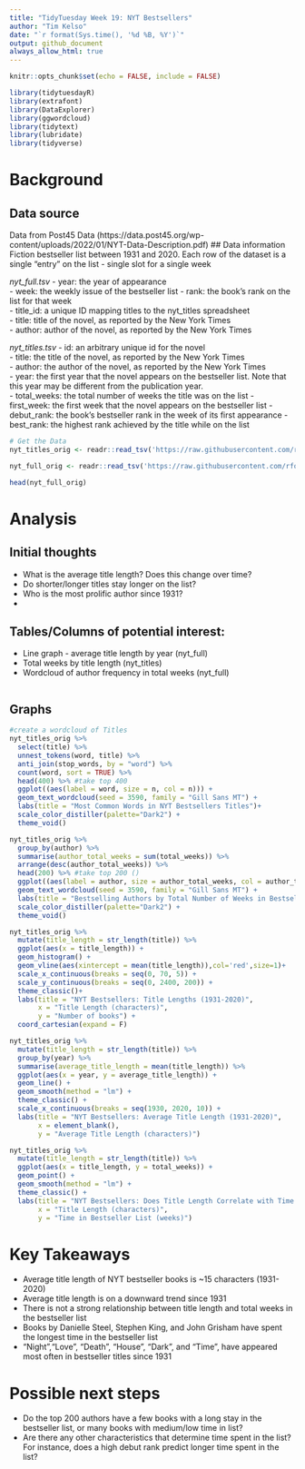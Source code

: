 ```yaml
---
title: "TidyTuesday Week 19: NYT Bestsellers"
author: "Tim Kelso"
date: "`r format(Sys.time(), '%d %B, %Y')`"
output: github_document
always_allow_html: true
---
```


```r
knitr::opts_chunk$set(echo = FALSE, include = FALSE)
```

```r
library(tidytuesdayR)
library(extrafont)
library(DataExplorer)
library(ggwordcloud)
library(tidytext)
library(lubridate)
library(tidyverse)
```
# Background 
## Data source  
Data from Post45 Data (https://data.post45.org/wp-content/uploads/2022/01/NYT-Data-Description.pdf)
## Data information  
Fiction bestseller list between 1931 and 2020.
Each row of the dataset is a single "entry" on the list - single slot for a single week

*nyt_full.tsv* 
- year: the year of appearance  
- week: the weekly issue of the bestseller list 
- rank: the book's rank on the list for that week  
- title_id: a unique ID mapping titles to the nyt_titles spreadsheet  
- title: title of the novel, as reported by the New York Times  
- author: author of the novel, as reported by the New York Times  

*nyt_titles.tsv*
- id: an arbitrary unique id for the novel  
- title: the title of the novel, as reported by the New York Times  
- author: the author of the novel, as reported by the New York Times  
- year: the first year that the novel appears on the bestseller list. Note that this year may be different from the publication year.  
- total_weeks: the total number of weeks the title was on the list 
- first_week: the first week that the novel appears on the bestseller list 
- debut_rank: the book's bestseller rank in the week of its first appearance
- best_rank: the highest rank achieved by the title while on the list  

```r
# Get the Data
nyt_titles_orig <- readr::read_tsv('https://raw.githubusercontent.com/rfordatascience/tidytuesday/master/data/2022/2022-05-10/nyt_titles.tsv')

nyt_full_orig <- readr::read_tsv('https://raw.githubusercontent.com/rfordatascience/tidytuesday/master/data/2022/2022-05-10/nyt_full.tsv')
```

```r
head(nyt_full_orig)
```

# Analysis  
## Initial thoughts  
- What is the average title length? Does this change over time?   
- Do shorter/longer titles stay longer on the list?    
- Who is the most prolific author since 1931?  
-   


## Tables/Columns of potential interest:  
- Line graph - average title length by year (nyt_full)  
- Total weeks by title length (nyt_titles)  
- Wordcloud of author frequency in total weeks (nyt_full)  
  


```r

```

## Graphs  
```r
#create a wordcloud of Titles
nyt_titles_orig %>%
  select(title) %>%
  unnest_tokens(word, title) %>% 
  anti_join(stop_words, by = "word") %>% 
  count(word, sort = TRUE) %>% 
  head(400) %>% #take top 400
  ggplot((aes(label = word, size = n, col = n))) +
  geom_text_wordcloud(seed = 3590, family = "Gill Sans MT") + 
  labs(title = "Most Common Words in NYT Bestsellers Titles")+
  scale_color_distiller(palette="Dark2") +
  theme_void()
```

```r
nyt_titles_orig %>% 
  group_by(author) %>% 
  summarise(author_total_weeks = sum(total_weeks)) %>% 
  arrange(desc(author_total_weeks)) %>% 
  head(200) %>% #take top 200 ()
  ggplot((aes(label = author, size = author_total_weeks, col = author_total_weeks))) +
  geom_text_wordcloud(seed = 3590, family = "Gill Sans MT") + 
  labs(title = "Bestselling Authors by Total Number of Weeks in Bestsellers List")+
  scale_color_distiller(palette="Dark2") +
  theme_void()
```

```r
nyt_titles_orig %>% 
  mutate(title_length = str_length(title)) %>% 
  ggplot(aes(x = title_length)) +
  geom_histogram() +
  geom_vline(aes(xintercept = mean(title_length)),col='red',size=1)+
  scale_x_continuous(breaks = seq(0, 70, 5)) +
  scale_y_continuous(breaks = seq(0, 2400, 200)) +
  theme_classic()+
  labs(title = "NYT Bestsellers: Title Lengths (1931-2020)",
       x = "Title Length (characters)",
       y = "Number of books") +
  coord_cartesian(expand = F)
```

```r
nyt_titles_orig %>% 
  mutate(title_length = str_length(title)) %>% 
  group_by(year) %>% 
  summarise(average_title_length = mean(title_length)) %>% 
  ggplot(aes(x = year, y = average_title_length)) +
  geom_line() +
  geom_smooth(method = "lm") +
  theme_classic() +
  scale_x_continuous(breaks = seq(1930, 2020, 10)) +
  labs(title = "NYT Bestsellers: Average Title Length (1931-2020)",
       x = element_blank(),
       y = "Average Title Length (characters)")
```

```r
nyt_titles_orig %>% 
  mutate(title_length = str_length(title)) %>% 
  ggplot(aes(x = title_length, y = total_weeks)) +
  geom_point() +
  geom_smooth(method = "lm") +
  theme_classic() +
  labs(title = "NYT Bestsellers: Does Title Length Correlate with Time in Bestseller List?",
       x = "Title Length (characters)",
       y = "Time in Bestseller List (weeks)")
```



# Key Takeaways  
- Average title length of NYT bestseller books is ~15 characters (1931-2020)  
- Average title length is on a downward trend since 1931  
- There is not a strong relationship between title length and total weeks in the bestseller list  
- Books by Danielle Steel, Stephen King, and John Grisham have spent the longest time in the bestseller list  
- "Night","Love", "Death", "House", "Dark", and "Time", have appeared most often in bestseller titles since 1931

# Possible next steps  
- Do the top 200 authors have a few books with a long stay in the bestseller list, or many books with medium/low time in list?  
- Are there any other characteristics that determine time spent in the list? For instance, does a high debut rank predict longer time spent in the list?  